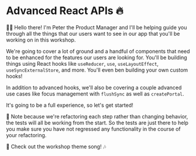 # Advanced React APIs 🔥

<EpicVideo url="https://www.epicreact.dev/workshops/advanced-react-apis/advanced-react-apis-intro" />

👨‍💼 Hello there! I'm Peter the Product Manager and I'll be helping guide you
through all the things that our users want to see in our app that you'll be
working on in this workshop.

We're going to cover a lot of ground and a handful of components that need to be
enhanced for the features our users are looking for. You'll be building things
using React hooks like `useReducer`, `use`, `useLayoutEffect`,
`useSyncExternalStore`, and more. You'll even ben building your own custom
hooks!

In addition to advanced hooks, we'll also be covering a couple advanced use
cases like focus management with `flushSync` as well as `createPortal`.

It's going to be a full experience, so let's get started!

<callout-info>
	🚨 Note because we're refactoring each step rather than changing behavior, the
	tests will all be working from the start. So the tests are just there to help
	you make sure you have not regressed any functionality in the course of your
	refactoring.
</callout-info>

🎵 Check out the workshop theme song! 🎶

<VideoEmbed
	title="Epic React: Advanced React APIs Theme Song"
	url="https://www.youtube.com/embed/Vcfxvo7nw6w"
/>
